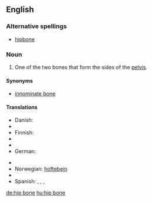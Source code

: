 {{wikipedia}}
==English==
===Alternative spellings===
*[[hipbone]]
===Noun===
{{en-noun|sg=[[hip]] [[bone]]}}

# {{context|skeleton}} One of the two bones that form the sides of the [[pelvis]].

====Synonyms====
*[[innominate bone]]

====Translations====
{{trans-top|bone}}
* Danish: {{t|da|hofteben|n}}
* {{trreq|Dutch}}
* Finnish: {{t+|fi|lonkkaluu}}
* {{trreq|French}}
* {{trreq|Galician}}
* German: {{t-|de|Hüftknochen|m}}
{{trans-mid}}
* {{trreq|Italian}}
* Norwegian: [[hoftebein]]
* {{trreq|Portuguese}}
* Spanish: {{t|es|hueso de la cadera|m}}, {{t|es|coxal|m}}, {{t|es|hueso coxal|m}},  {{t|es|hueso innominado|m}}
{{trans-bottom}}

[[de:hip bone]]
[[hu:hip bone]]